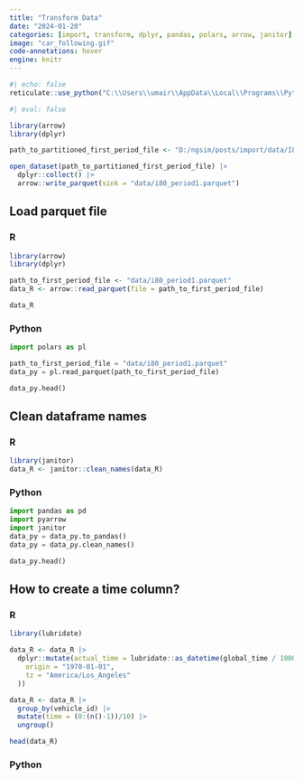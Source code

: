 ```yaml
---
title: "Transform Data"
date: "2024-01-20"
categories: [import, transform, dplyr, pandas, polars, arrow, janitor]
image: "car_following.gif"
code-annotations: hover
engine: knitr
---
```


```r
#| echo: false
reticulate::use_python("C:\\Users\\umair\\AppData\\Local\\Programs\\Python\\Python312\\python.exe")
```


```r
#| eval: false

library(arrow)
library(dplyr)

path_to_partitioned_first_period_file <- "D:/ngsim/posts/import/data/I80/period=first/part-0.parquet"

open_dataset(path_to_partitioned_first_period_file) |>
  dplyr::collect() |>
  arrow::write_parquet(sink = "data/i80_period1.parquet")
```


## Load parquet file 

::: {.panel-tabset group="language"}
### R
```r
library(arrow)
library(dplyr)

path_to_first_period_file <- "data/i80_period1.parquet"
data_R <- arrow::read_parquet(file = path_to_first_period_file)

data_R
```

### Python
```python
import polars as pl

path_to_first_period_file = "data/i80_period1.parquet"
data_py = pl.read_parquet(path_to_first_period_file)

data_py.head()
```
:::


## Clean dataframe names

::: {.panel-tabset group="language"}
### R
```r
library(janitor)
data_R <- janitor::clean_names(data_R) 
```

### Python
```python
import pandas as pd
import pyarrow
import janitor
data_py = data_py.to_pandas()
data_py = data_py.clean_names()

data_py.head()
```
:::


## How to create a time column?

::: {.panel-tabset group="language"}
### R
```r
library(lubridate)

data_R <- data_R |>
  dplyr::mutate(actual_time = lubridate::as_datetime(global_time / 1000, 
    origin = "1970-01-01",
    tz = "America/Los_Angeles"
  ))
```


```r
data_R <- data_R |> 
  group_by(vehicle_id) |> 
  mutate(time = (0:(n()-1))/10) |> 
  ungroup()

head(data_R)
```



### Python
```python

```
:::